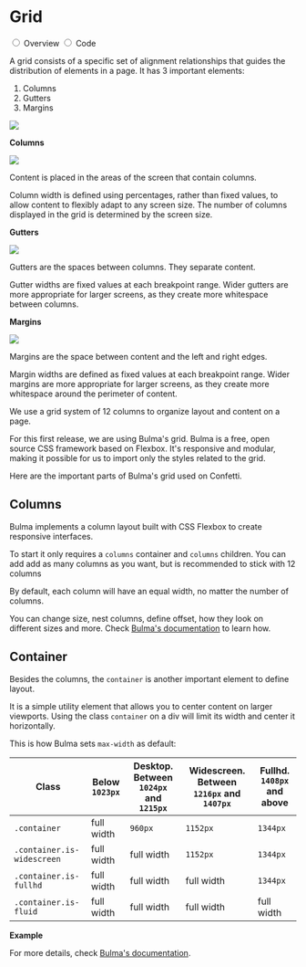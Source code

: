 
<Meta title="Base/Grid" />


<div className="docs-title docs-title--with-tab">
  <div>
    <h1 className="docs-title__text">Grid</h1>
  </div>
</div>

<div className="docs-content">
  <div className="simple-tab-wrapper"></div>
  <input className="simple-tab" type="radio" name="type-tab" id="tab1" defaultChecked/>
  <label htmlFor="tab1">Overview</label>

  <input className="simple-tab" type="radio" name="type-tab" id="tab2" />
  <label htmlFor="tab2">Code</label>

  <div className="simple-tab__content content1">
  <p>A grid consists of a specific set of alignment relationships that guides the distribution of elements in a page. It has 3 important elements:</p>

  <div className="columns">
    <div className="column">
      <ol>
        <li>Columns</li>
        <li>Gutters</li>
        <li>Margins</li>
      </ol>
    </div>
    <div className="column is-three-quarters">
      <img src="docs/grid/layout.svg" />
    </div>
  </div>

  <p><strong>Columns</strong></p>
  <div className="columns">
    <div className="column">
      <img src="docs/grid/columns.svg" />
    </div>
    <div className="column">
      <p>Content is placed in the areas of the screen that contain columns.</p>
      <p>Column width is defined using percentages, rather than fixed values, to allow content to flexibly adapt to any screen size. The number of columns displayed in the grid is determined by the screen size.</p>
    </div>
  </div>

  <p><strong>Gutters</strong></p>
  <div className="columns">
    <div className="column">
      <img src="docs/grid/gutters.svg" />
    </div>
    <div className="column">
      <p>Gutters are the spaces between columns. They separate content.</p>
      <p>Gutter widths are fixed values at each breakpoint range. Wider gutters are more appropriate for larger screens, as they create more whitespace between columns.</p>
    </div>
  </div>

  <p><strong>Margins</strong></p>
  <div className="columns">
    <div className="column">
      <img src="docs/grid/margins.svg" />
    </div>
    <div className="column">
      <p>Margins are the space between content and the left and right edges.</p>
      <p>Margin widths are defined as fixed values at each breakpoint range. Wider margins are more appropriate for larger screens, as they create more whitespace around the perimeter of content.</p>
    </div>
  </div>

  <p>We use a grid system of 12 columns to organize layout and content on a page.</p>
  </div>

  <div className="simple-tab__content content2">
  <p>For this first release, we are using Bulma's grid. Bulma is a free, open source CSS framework based on Flexbox. It's responsive and modular, making it possible for us to import only the styles related to the grid.</p>
  <p>Here are the important parts of Bulma's grid used on Confetti.</p>

  <h2>Columns</h2>
  <p>Bulma implements a column layout built with CSS Flexbox to create responsive interfaces.</p>
  <p>To start it only requires a <code>columns</code> container and <code>columns</code> children. You can add add as many columns as you want, but is recommended to stick with 12 columns</p>
  <p>By default, each column will have an equal width, no matter the number of columns.</p>

  <Canvas>
    <Story name="Columns">
      <div className="columns">
        <div className="column">
          <Banner
            type="info"
            icon="check"
            text="First column"
          />
        </div>
        <div className="column">
          <Banner
            type="info"
            icon="check"
            text="Second column"
          />
        </div>
        <div className="column">
          <Banner
            type="info"
            icon="check"
            text="Third column"
          />
        </div>
        <div className="column">
          <Banner
            type="info"
            icon="check"
            text="Fourth column"
          />
        </div>
      </div>
    </Story>
  </Canvas>

  <p>You can change size, nest columns, define offset, how they look on different sizes and more. Check <a href="https://bulma.io/documentation/columns/">Bulma's documentation</a> to learn how.</p>

  <h2>Container</h2>
  <p>Besides the columns, the <code>container</code> is another important element to define layout.</p>
  <p>It is a simple utility element that allows you to center content on larger viewports. Using the class <code>container</code> on a div will limit its width and center it horizontally.</p>
  <p>This is how Bulma sets <code>max-width</code> as default:</p>

  <table>
    <thead>
      <tr>
        <th>Class</th>
        <th>Below <code>1023px</code></th>
        <th>Desktop. Between <code>1024px</code> and <code>1215px</code></th>
        <th>Widescreen. Between <code>1216px</code> and <code>1407px</code></th>
        <th>Fullhd. <code>1408px</code> and above</th>
      </tr>
    </thead>
    <tbody>
      <tr>
        <td><code>.container</code></td>
        <td>full width</td>
        <td><code>960px</code></td>
        <td><code>1152px</code></td>
        <td><code>1344px</code></td>
      </tr>
      <tr>
        <td><code>.container.is-widescreen</code></td>
        <td>full width</td>
        <td>full width</td>
        <td><code>1152px</code></td>
        <td><code>1344px</code></td>
      </tr>
      <tr>
        <td><code>.container.is-fullhd</code></td>
        <td>full width</td>
        <td>full width</td>
        <td>full width</td>
        <td><code>1344px</code></td>
      </tr>
      <tr>
        <td><code>.container.is-fluid</code></td>
        <td>full width</td>
        <td>full width</td>
        <td>full width</td>
        <td>full width</td>
      </tr>
    </tbody>
  </table>
  
  <p><strong>Example</strong></p>

  <Canvas>
    <Story name="Container">
      <div className="container">
        <Banner
          type="info"
          icon="check"
          text="This alert is placed inside a container"
        />
      </div>
    </Story>
  </Canvas>

  <p>For more details, check <a href="https://bulma.io/documentation/layout/container/">Bulma's documentation</a>.</p>
  </div>
</div>